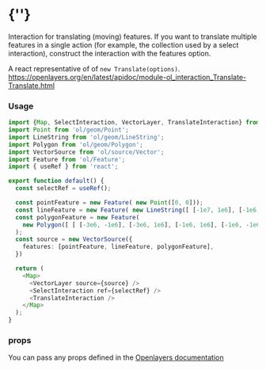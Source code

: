  
<Meta of={TranslateInteractionStories} />
 
# {'<TranslateInteraction />'}

Interaction for translating (moving) features. If you want to translate multiple 
features in a single action (for example, the collection used by a select interaction), 
construct the interaction with the features option.

A react representative of of `new Translate(options)`.  
https://openlayers.org/en/latest/apidoc/module-ol_interaction_Translate-Translate.html

<Story of={TranslateInteractionStories.Primary} />

### Usage
```typescript
import {Map, SelectInteraction, VectorLayer, TranslateInteraction} from '../../../lib';
import Point from 'ol/geom/Point';
import LineString from 'ol/geom/LineString';
import Polygon from 'ol/geom/Polygon';
import VectorSource from 'ol/source/Vector';
import Feature from 'ol/Feature';
import { useRef } from 'react';

export function default() {
  const selectRef = useRef();

  const pointFeature = new Feature( new Point([0, 0]));
  const lineFeature = new Feature( new LineString([ [-1e7, 1e6], [-1e6, 3e6] ])) ;
  const polygonFeature = new Feature(
    new Polygon([ [ [-3e6, -1e6], [-3e6, 1e6], [-1e6, 1e6], [-1e6, -1e6], [-3e6, -1e6] ] ]),
  );
  const source = new VectorSource({
    features: [pointFeature, lineFeature, polygonFeature],
  })

  return (
    <Map>
      <VectorLayer source={source} />
      <SelectInteraction ref={selectRef} />
      <TranslateInteraction />
    </Map>
  );
}
```

### props

You can pass any props defined in the 
[Openlayers documentation](https://openlayers.org/en/latest/apidoc/module-ol_interaction_Translate-Translate.html)
